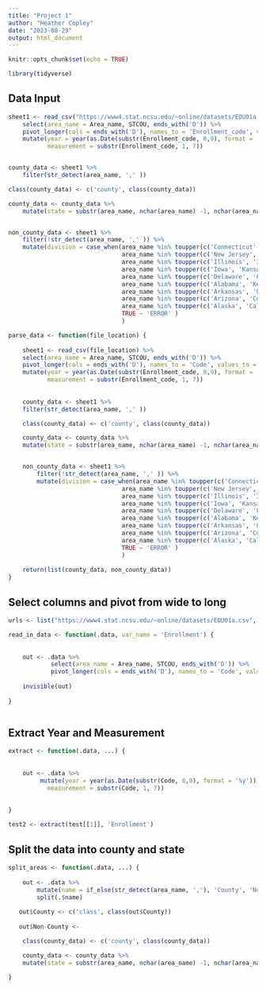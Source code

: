 ```yaml
---
title: "Project 1"
author: "Heather Copley"
date: "2023-08-29"
output: html_document
---
```


```r
knitr::opts_chunk$set(echo = TRUE)

library(tidyverse)

```

## Data Input

```r
sheet1 <- read_csv("https://www4.stat.ncsu.edu/~online/datasets/EDU01a.csv") %>%
    select(area_name = Area_name, STCOU, ends_with('D')) %>%
    pivot_longer(cols = ends_with('D'), names_to = 'Enrollment_code', values_to = 'Enrollment_value') %>%
    mutate(year = year(as.Date(substr(Enrollment_code, 8,9), format = '%y')),
           measurement = substr(Enrollment_code, 1, 7))


county_data <- sheet1 %>%
    filter(str_detect(area_name, ',' ))

class(county_data) <- c('county', class(county_data))

county_data <- county_data %>%
    mutate(state = substr(area_name, nchar(area_name) -1, nchar(area_name)))


non_county_data <- sheet1 %>%
    filter(!str_detect(area_name, ',' )) %>%
    mutate(division = case_when(area_name %in% toupper(c('Connecticut', 'Maine', 'Massachusetts', 'New Hampshire', 'Rhode Island', 'Vermont')) ~ 'Division 1',
                                area_name %in% toupper(c('New Jersey', 'New York','Pennsylvania')) ~ 'Division 2',
                                area_name %in% toupper(c('Illinois', 'Indiana', 'Michigan', 'Ohio','Wisconsin')) ~ 'Division 3',
                                area_name %in% toupper(c('Iowa', 'Kansas', 'Minnesota', 'Missouri', 'Nebraska', 'North Dakota', 'South Dakota')) ~ 'Division 4',
                                area_name %in% toupper(c('Delaware', 'Florida', 'Georgia', 'Maryland', 'North Carolina', 'South Carolina', 'Virginia', 'District of Columbia', 'West Virginia')) ~ 'Division 5',
                                area_name %in% toupper(c('Alabama', 'Kentucky', 'Mississippi', 'Tennessee')) ~ 'Division 6',
                                area_name %in% toupper(c('Arkansas', 'Louisiana', 'Oklahoma', 'Texas')) ~ 'Division 7',
                                area_name %in% toupper(c('Arizona', 'Colorado', 'Idaho', 'Montana', 'Nevada', 'New Mexico', 'Utah', 'Wyoming')) ~ 'Division 8',
                                area_name %in% toupper(c('Alaska', 'California', 'Hawaii', 'Oregon', 'Washington')) ~ 'Division 9',
                                TRUE ~ 'ERROR' )
                                )
```


```r

parse_data <- function(file_location) {
  
    sheet1 <- read_csv(file_location) %>%
    select(area_name = Area_name, STCOU, ends_with('D')) %>%
    pivot_longer(cols = ends_with('D'), names_to = 'Code', values_to = 'Enrollment_value') %>%
    mutate(year = year(as.Date(substr(Enrollment_code, 8,9), format = '%y')),
           measurement = substr(Enrollment_code, 1, 7))  
    
    
    county_data <- sheet1 %>%
    filter(str_detect(area_name, ',' ))

    class(county_data) <- c('county', class(county_data))

    county_data <- county_data %>%
    mutate(state = substr(area_name, nchar(area_name) -1, nchar(area_name)))


    non_county_data <- sheet1 %>%
        filter(!str_detect(area_name, ',' )) %>%
        mutate(division = case_when(area_name %in% toupper(c('Connecticut', 'Maine', 'Massachusetts', 'New Hampshire', 'Rhode Island', 'Vermont')) ~ 'Division 1',
                                area_name %in% toupper(c('New Jersey', 'New York','Pennsylvania')) ~ 'Division 2',
                                area_name %in% toupper(c('Illinois', 'Indiana', 'Michigan', 'Ohio','Wisconsin')) ~ 'Division 3',
                                area_name %in% toupper(c('Iowa', 'Kansas', 'Minnesota', 'Missouri', 'Nebraska', 'North Dakota', 'South Dakota')) ~ 'Division 4',
                                area_name %in% toupper(c('Delaware', 'Florida', 'Georgia', 'Maryland', 'North Carolina', 'South Carolina', 'Virginia', 'District of Columbia', 'West Virginia')) ~ 'Division 5',
                                area_name %in% toupper(c('Alabama', 'Kentucky', 'Mississippi', 'Tennessee')) ~ 'Division 6',
                                area_name %in% toupper(c('Arkansas', 'Louisiana', 'Oklahoma', 'Texas')) ~ 'Division 7',
                                area_name %in% toupper(c('Arizona', 'Colorado', 'Idaho', 'Montana', 'Nevada', 'New Mexico', 'Utah', 'Wyoming')) ~ 'Division 8',
                                area_name %in% toupper(c('Alaska', 'California', 'Hawaii', 'Oregon', 'Washington')) ~ 'Division 9',
                                TRUE ~ 'ERROR' )
                                )
    
    return(list(county_data, non_county_data))
}

```

## Select columns and pivot from wide to long 

```r

urls <- list("https://www4.stat.ncsu.edu/~online/datasets/EDU01a.csv", "https://www4.stat.ncsu.edu/~online/datasets/EDU01b.csv")

read_in_data <- function(.data, var_name = 'Enrollment') {
    
    
    out <- .data %>%
            select(area_name = Area_name, STCOU, ends_with('D')) %>%
            pivot_longer(cols = ends_with('D'), names_to = 'Code', values_to = var_name)
    
    invisible(out)
    
} 



```

## Extract Year and Measurement

```r

extract <- function(.data, ...) {
    
    
    out <- .data %>%
         mutate(year = year(as.Date(substr(Code, 8,9), format = '%y')),
           measurement = substr(Code, 1, 7))
        
    
}

test2 <- extract(test[[1]], 'Enrollment')


```

## Split the data into county and state

```r

split_areas <- function(.data, ...) {
    
    out <- .data %>%
        mutate(name = if_else(str_detect(area_name, ','), 'County', 'Non_County')) %>%
        split(.$name)
        
   out$County <- c('class', class(out$County))
   
   out$Non-County <- 

    class(county_data) <- c('county', class(county_data))

    county_data <- county_data %>%
    mutate(state = substr(area_name, nchar(area_name) -1, nchar(area_name)))
        
}

```

